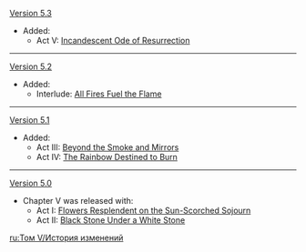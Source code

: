{{Change History/Header}}
[[Version 5.3]]
* Added:
** Act V: [[Incandescent Ode of Resurrection]]
----
[[Version 5.2]]
* Added:
** Interlude: [[All Fires Fuel the Flame]]
----
[[Version 5.1]]
* Added:
** Act III: [[Beyond the Smoke and Mirrors]]
** Act IV: [[The Rainbow Destined to Burn]]
----
[[Version 5.0]]
* Chapter V was released with:
** Act I: [[Flowers Resplendent on the Sun-Scorched Sojourn]]
** Act II: [[Black Stone Under a White Stone]]
<noinclude>
[[ru:Том V/История изменений]]
</noinclude>